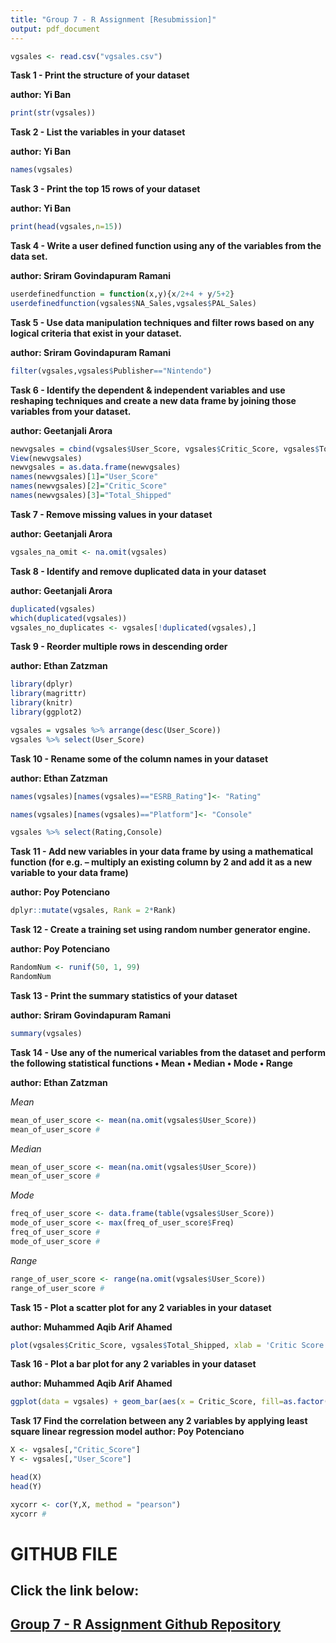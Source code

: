 ```yaml
---
title: "Group 7 - R Assignment [Resubmission]"
output: pdf_document
---
```


```r
vgsales <- read.csv("vgsales.csv")
```

**Task 1 - Print the structure of your dataset**

**author: Yi Ban**

```r
print(str(vgsales))
```

**Task 2 - List the variables in your dataset**

**author: Yi Ban**

```r
names(vgsales)
```

**Task 3 - Print the top 15 rows of your dataset**

**author: Yi Ban**

```r
print(head(vgsales,n=15))
```

**Task 4 - Write a user defined function using any of the variables from the data set.**

**author: Sriram Govindapuram Ramani**

```r
userdefinedfunction = function(x,y){x/2+4 + y/5+2}
userdefinedfunction(vgsales$NA_Sales,vgsales$PAL_Sales)
```

**Task 5 - Use data manipulation techniques and filter rows based on any logical criteria that exist in your dataset.**

**author: Sriram Govindapuram Ramani**

```r
filter(vgsales,vgsales$Publisher=="Nintendo")
```

**Task 6 - Identify the dependent & independent variables and use reshaping techniques and create a new data frame by joining those variables from your dataset.**

**author: Geetanjali Arora**

```r
newvgsales = cbind(vgsales$User_Score, vgsales$Critic_Score, vgsales$Total_Shipped)
View(newvgsales)
newvgsales = as.data.frame(newvgsales)
names(newvgsales)[1]="User_Score"
names(newvgsales)[2]="Critic_Score"
names(newvgsales)[3]="Total_Shipped"
```

**Task 7 - Remove missing values in your dataset**

**author: Geetanjali Arora**

```r
vgsales_na_omit <- na.omit(vgsales)
```

**Task 8 - Identify and remove duplicated data in your dataset**

**author: Geetanjali Arora**

```r
duplicated(vgsales)
which(duplicated(vgsales))
vgsales_no_duplicates <- vgsales[!duplicated(vgsales),]
```

**Task 9 - Reorder multiple rows in descending order**

**author: Ethan Zatzman**

```r
library(dplyr)
library(magrittr)
library(knitr)
library(ggplot2)
```

```r
vgsales = vgsales %>% arrange(desc(User_Score))
vgsales %>% select(User_Score)
```

**Task 10 - Rename some of the column names in your dataset**

**author: Ethan Zatzman**

```r
names(vgsales)[names(vgsales)=="ESRB_Rating"]<- "Rating"
```

```r
names(vgsales)[names(vgsales)=="Platform"]<- "Console"
```

```r
vgsales %>% select(Rating,Console)
```

**Task 11 - Add new variables in your data frame by using a mathematical function (for e.g. -- multiply an existing column by 2 and add it as a new variable to your data frame)**

**author: Poy Potenciano**

```r
dplyr::mutate(vgsales, Rank = 2*Rank)
```

**Task 12 - Create a training set using random number generator engine.**

**author: Poy Potenciano**

```r
RandomNum <- runif(50, 1, 99)
RandomNum
```

**Task 13 - Print the summary statistics of your dataset**

**author: Sriram Govindapuram Ramani**

```r
summary(vgsales)
```

**Task 14 - Use any of the numerical variables from the dataset and perform the following statistical functions • Mean • Median • Mode • Range**

**author: Ethan Zatzman**

*Mean*

```r
mean_of_user_score <- mean(na.omit(vgsales$User_Score))
mean_of_user_score #
```

*Median*

```r
mean_of_user_score <- mean(na.omit(vgsales$User_Score))
mean_of_user_score #
```

*Mode*

```r
freq_of_user_score <- data.frame(table(vgsales$User_Score))
mode_of_user_score <- max(freq_of_user_score$Freq)
freq_of_user_score #
mode_of_user_score #
```

*Range*

```r
range_of_user_score <- range(na.omit(vgsales$User_Score))
range_of_user_score #
```

**Task 15 - Plot a scatter plot for any 2 variables in your dataset**

**author: Muhammed Aqib Arif Ahamed**

```r
plot(vgsales$Critic_Score, vgsales$Total_Shipped, xlab = 'Critic Score', ylab = 'Total Games Shipped')
```

**Task 16 - Plot a bar plot for any 2 variables in your dataset**

**author: Muhammed Aqib Arif Ahamed**

```r
ggplot(data = vgsales) + geom_bar(aes(x = Critic_Score, fill=as.factor(Total_Shipped)))
```

**Task 17 Find the correlation between any 2 variables by applying least square linear regression model author: Poy Potenciano**

```r
X <- vgsales[,"Critic_Score"]
Y <- vgsales[,"User_Score"]
```

```r
head(X)
head(Y)

xycorr <- cor(Y,X, method = "pearson")
xycorr #
```

# **GITHUB FILE**

## Click the link below:

## [**Group 7 - R Assignment Github Repository**](https://github.com/poypotenciano/Group-7-Assignment-2-Data-Analysis-using-R-Programming.git)
